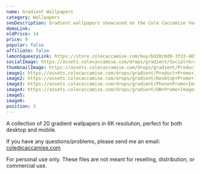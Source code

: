 ```yaml
---
name: Gradient Wallpapers
category: Wallpapers
seoDescription: Gradient wallpapers showcased on the Cole Caccamise YouTube channel.
demoLink:
oldPrice: 14
price: 9
popular: false
affiliate: false
lemonSqueezyLink: https://store.colecaccamise.com/buy/bd20c0d9-3f33-4656-a6c4-300f704a49d5
socialImage: https://assets.colecaccamise.com/drops/gradient/Social+Graph+Image+-+Gradient.png
thumbnailImage: https://assets.colecaccamise.com/drops/gradient/Product+Promo+Image+-+Gradient.png
image1: https://assets.colecaccamise.com/drops/gradient/Product+Promo+Image+-+Gradient.png
image2: https://assets.colecaccamise.com/drops/gradient/Desktop+Promo+Images.png
image3: https://assets.colecaccamise.com/drops/gradient/Phone+Promo+Images.png
image4: https://assets.colecaccamise.com/drops/gradient/UW+Promo+Images.png
image5:
image6:
position: 3
---
```


A collection of 20 gradient wallpapers in 6K resolution, perfect for both
desktop and mobile.

If you have any questions/problems, please send me an email:
[cole@caccamise.com](mailto:cole@caccamise.com)

For personal use only. These files are not meant for reselling, distribution, or
commercial use.
